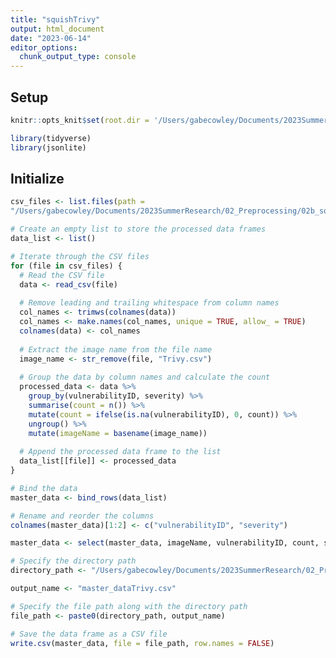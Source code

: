 ```yaml
---
title: "squishTrivy"
output: html_document
date: "2023-06-14"
editor_options: 
  chunk_output_type: console
---
```


## Setup


```r
knitr::opts_knit$set(root.dir = '/Users/gabecowley/Documents/2023SummerResearch/02_Preprocessing/02b_squish/01_input/Trivy')

library(tidyverse)
library(jsonlite)
```

## Initialize

```r

csv_files <- list.files(path = 
"/Users/gabecowley/Documents/2023SummerResearch/02_Preprocessing/02b_squish/01_input/Trivy", pattern = "Trivy.csv", full.names = TRUE)

# Create an empty list to store the processed data frames
data_list <- list()

# Iterate through the CSV files
for (file in csv_files) {
  # Read the CSV file
  data <- read_csv(file)
  
  # Remove leading and trailing whitespace from column names
  col_names <- trimws(colnames(data))
  col_names <- make.names(col_names, unique = TRUE, allow_ = TRUE)
  colnames(data) <- col_names
  
  # Extract the image name from the file name
  image_name <- str_remove(file, "Trivy.csv")
  
  # Group the data by column names and calculate the count
  processed_data <- data %>%
    group_by(vulnerabilityID, severity) %>%
    summarise(count = n()) %>%
    mutate(count = ifelse(is.na(vulnerabilityID), 0, count)) %>%
    ungroup() %>%
    mutate(imageName = basename(image_name))
  
  # Append the processed data frame to the list
  data_list[[file]] <- processed_data
}
```

```r
# Bind the data
master_data <- bind_rows(data_list)
```

```r
# Rename and reorder the columns
colnames(master_data)[1:2] <- c("vulnerabilityID", "severity")

master_data <- select(master_data, imageName, vulnerabilityID, count, severity)
```

```r
# Specify the directory path
directory_path <- "/Users/gabecowley/Documents/2023SummerResearch/02_Preprocessing/02b_squish/04_product/Trivy/"

output_name <- "master_dataTrivy.csv"

# Specify the file path along with the directory path
file_path <- paste0(directory_path, output_name)

# Save the data frame as a CSV file
write.csv(master_data, file = file_path, row.names = FALSE)

```